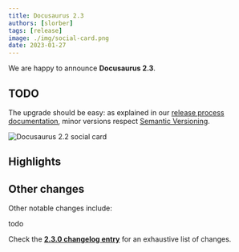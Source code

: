 ```yaml
---
title: Docusaurus 2.3
authors: [slorber]
tags: [release]
image: ./img/social-card.png
date: 2023-01-27
---
```


We are happy to announce **Docusaurus 2.3**.

## TODO

The upgrade should be easy: as explained in our [release process documentation](/community/release-process), minor versions respect [Semantic Versioning](https://semver.org/).

![Docusaurus 2.2 social card](./img/social-card.png)

<!--truncate-->

## Highlights

## Other changes

Other notable changes include:

todo

Check the **[2.3.0 changelog entry](/changelog/2.3.0)** for an exhaustive list of changes.
